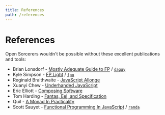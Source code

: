 ```yaml
---
title: References
path: /references
---
```


# References

Open Sorcerers wouldn't be possible without these excellent publications and tools:

* Brian Lonsdorf - [Mostly Adequate Guide to FP] / [`daggy`][daggy]
* Kyle Simpson - [FP Light] / [`fpo`][fpo]
* Reginald Braithwaite - [JavaScript Allonge]
* Xuanyi Chew - [Underhanded JavaScript]
* Eric Elliott - [Composing Software]
* Tom Harding - [Fantas, Eel, and Specification]
* Quil - [A Monad In Practicality]
* Scott Sauyet - [Functional Programming In JavaScript] / [`ramda`][ramda]

[Mostly Adequate Guide to FP]: https://gitbooks.io/mostly-adequate
[FP Light]: https://getify.com/fp-light
[JavaScript Allonge]: https://allong.es
[Underhanded JavaScript]: https://leanpub.com/underhandedjavascript
[Composing Software]: https://leanpub.com/composingsoftware
[Fantas, Eel, and Specification]: http://www.tomharding.me/fantasy-land/
[A Monad in Practicality]: https://robotlolita.me/articles/2013/a-monad-in-practicality-first-class-failures/
[Functional Programming in JavaScript]: http://scott.sauyet.com/Javascript/Talk/FunctionalProgramming/

[daggy]: https://npmjs.org/package/daggy
[fpo]: https://npmjs.org/package/fpo
[ramda]: https://npmjs.org/package/ramda
